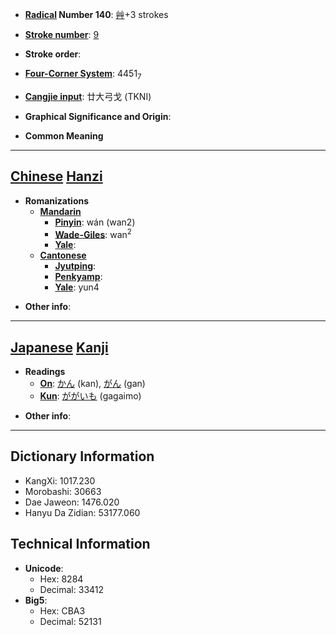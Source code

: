 * '''[[Wiktionary:Chinese radical index| Radical]] Number 140''': [[Wiktionary:Chinese radical index 艸|艸]]+3 strokes

* '''[[Wiktionary:Chinese total strokes index|Stroke number]]''': [[Wiktionary:Chinese total strokes index 9|9]]

* '''Stroke order''': 

* '''[[Wiktionary:Chinese four corner index|Four-Corner System]]''': 4451<sub>7</sub>

* '''[[Wiktionary:Chinese Cangjie index|Cangjie input]]''': 廿大弓戈 (TKNI)

* '''Graphical Significance and Origin''': 

* '''Common Meaning'''

----

== [[Chinese]] [[Hanzi]] ==

* '''Romanizations'''
** '''[[Mandarin]]'''
*** '''[[Pinyin]]''': wán (wan2)
*** '''[[Wade-Giles]]''': wan<sup>2</sup>
*** '''[[Yale]]''': 
** '''[[Cantonese]]'''
*** '''[[Jyutping]]''':
*** '''[[Penkyamp]]''': 
*** '''[[Yale]]''': yun4

* '''Other info''': 

----

== [[Japanese]] [[Kanji]] ==

* '''Readings'''
** '''[[On]]''': [[かん]] (kan), [[がん]] (gan)
** '''[[Kun]]''': [[ががいも]] (gagaimo)

* '''Other info''':  

----

== Dictionary Information ==

* KangXi: 1017.230
* Morobashi: 30663
* Dae Jaweon: 1476.020
* Hanyu Da Zidian: 53177.060

== Technical Information ==

* '''Unicode''':
** Hex: 8284
** Decimal: 33412
* '''Big5''':
** Hex: CBA3
** Decimal: 52131